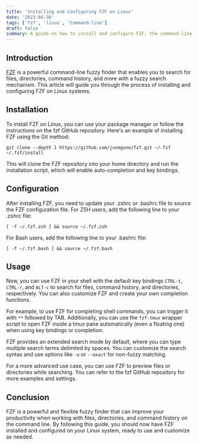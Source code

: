 ```yaml
---
title: 'Installing and Configuring FZF on Linux'
date: '2023-04-30'
tags: ['fzf', 'linux', 'Command-line']
draft: false
summary: A guide on how to install and configure FZF, the command-line fuzzy finder, on Linux systems.
---
```


## Introduction

[FZF](https://github.com/junegunn/fzf) is a powerful command-line fuzzy finder that enables you to search for files, directories, command history, and more with a fuzzy search mechanism. This article will guide you through the process of installing and configuring FZF on Linux systems.

## Installation

To install FZF on Linux, you can use your package manager or follow the instructions on the fzf GitHub repository. Here's an example of installing FZF using the Git method:

```
git clone --depth 1 https://github.com/junegunn/fzf.git ~/.fzf
~/.fzf/install
```

This will clone the FZF repository into your home directory and run the installation script, which will enable auto-completion and key bindings.

## Configuration

After installing FZF, you need to update your .zshrc or .bashrc file to source the FZF configuration file. For ZSH users, add the following line to your .zshrc file:

```
[ -f ~/.fzf.zsh ] && source ~/.fzf.zsh
```

For Bash users, add the following line to your .bashrc file:

```
[ -f ~/.fzf.bash ] && source ~/.fzf.bash
```

## Usage

Now, you can use FZF in your shell with the default key bindings `CTRL-t`, `CTRL-r`, and `ALT-c` to search for files, command history, and directories, respectively. You can also customize FZF and create your own completion functions.

For example, to use FZF for completing shell commands, you can trigger it with `**` followed by TAB. Additionally, you can use the `fzf-tmux` wrapper script to open FZF inside a tmux pane automatically (even a floating one) when using key bindings or completion.

FZF provides an extended search mode by default, where you can type multiple search terms delimited by spaces. You can customize the search syntax and use options like `-e` or `--exact` for non-fuzzy matching.

For a more advanced use case, you can use FZF to preview files or directories while searching. You can refer to the fzf GitHub repository for more examples and settings.

## Conclusion

FZF is a powerful and flexible fuzzy finder that can improve your productivity when working with files, directories, and command history on the command line. By following this guide, you should now have FZF installed and configured on your Linux system, ready to use and customize as needed.
